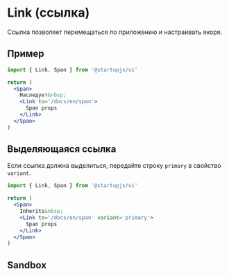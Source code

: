
# Link (ссылка)

Ссылка позволяет перемещаться по приложению и настраивать якоря.

## Пример

```jsx
import { Link, Span } from '@startupjs/ui'
```

```jsx example
return (
  <Span>
    Наследует&nbsp;
    <Link to='/docs/en/span'>
      Span props
    </Link>
  </Span>
)
```

## Выделяющаяся ссылка

Если ссылка должна выделиться, передайте строку `primary` в свойство `variant`.

```jsx
import { Link, Span } from '@startupjs/ui'
```

```jsx example
return (
  <Span>
    Inherits&nbsp;
    <Link to='/docs/en/span' variant='primary'>
      Span props
    </Link>
  </Span>
)
```

## Sandbox

<Sandbox Component={Link} />
